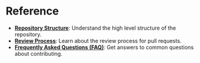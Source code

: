 # Reference

- [**Repository Structure**](repo_structure.mdx): Understand the high level structure of the repository.
- [**Review Process**](review_process.mdx): Learn about the review process for pull requests.
- [**Frequently Asked Questions (FAQ)**](faq.mdx): Get answers to common questions about contributing.